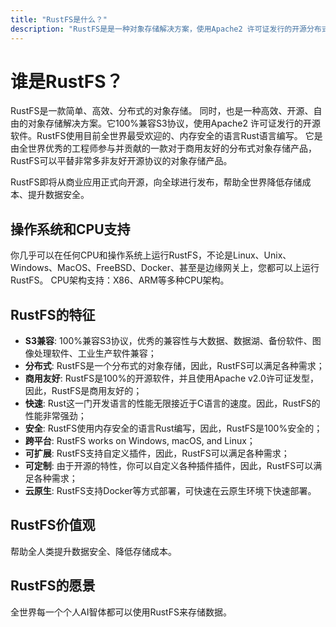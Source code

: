 ```yaml
---
title: "RustFS是什么？"
description: "RustFS是是一种对象存储解决方案，使用Apache2 许可证发行的开源分布式对象存储。"
---
```


# 谁是RustFS？

RustFS是一款简单、高效、分布式的对象存储。
同时，也是一种高效、开源、自由的对象存储解决方案。它100%兼容S3协议，使用Apache2 许可证发行的开源软件。RustFS使用目前全世界最受欢迎的、内存安全的语言Rust语言编写。
它是由全世界优秀的工程师参与并贡献的一款对于商用友好的分布式对象存储产品，RustFS可以平替非常多非友好开源协议的对象存储产品。

RustFS即将从商业应用正式向开源，向全球进行发布，帮助全世界降低存储成本、提升数据安全。



## 操作系统和CPU支持

你几乎可以在任何CPU和操作系统上运行RustFS，不论是Linux、Unix、Windows、MacOS、FreeBSD、Docker、甚至是边缘网关上，您都可以上运行RustFS。
CPU架构支持：X86、ARM等多种CPU架构。


## RustFS的特征

- **S3兼容**: 100%兼容S3协议，优秀的兼容性与大数据、数据湖、备份软件、图像处理软件、工业生产软件兼容； 
- **分布式**: RustFS是一个分布式的对象存储，因此，RustFS可以满足各种需求；
- **商用友好**: RustFS是100%的开源软件，并且使用Apache v2.0许可证发型，因此，RustFS是商用友好的；
- **快速**: Rust这一门开发语言的性能无限接近于C语言的速度。因此，RustFS的性能非常强劲； 
- **安全**: RustFS使用内存安全的语言Rust编写，因此，RustFS是100%安全的；
- **跨平台**: RustFS works on Windows, macOS, and Linux；
- **可扩展**: RustFS支持自定义插件，因此，RustFS可以满足各种需求；
- **可定制**: 由于开源的特性，你可以自定义各种插件插件，因此，RustFS可以满足各种需求；
- **云原生**: RustFS支持Docker等方式部署，可快速在云原生环境下快速部署。

## RustFS价值观

帮助全人类提升数据安全、降低存储成本。


## RustFS的愿景

全世界每一个个人AI智体都可以使用RustFS来存储数据。 
